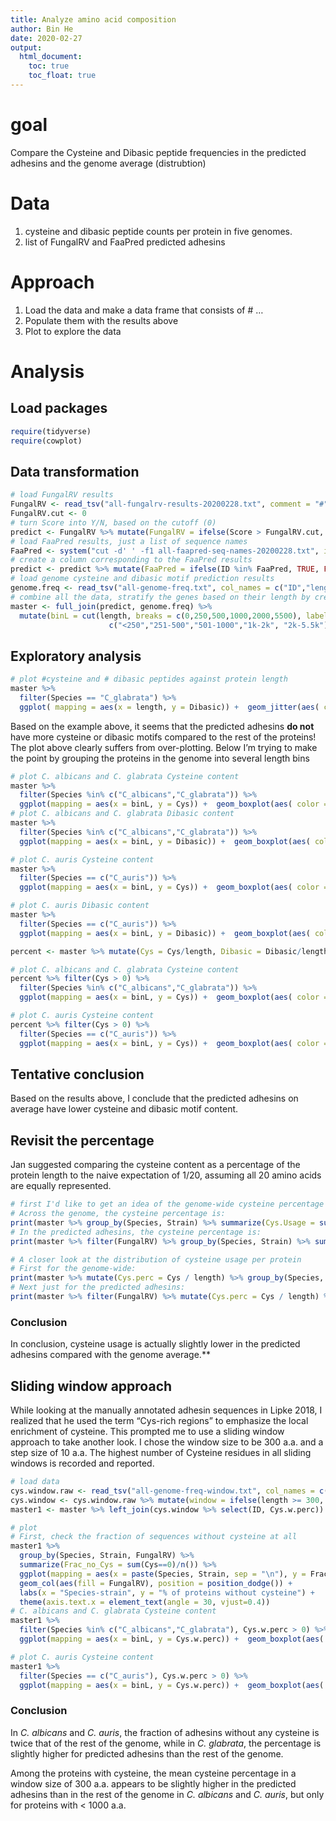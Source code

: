```yaml
---
title: Analyze amino acid composition
author: Bin He
date: 2020-02-27
output: 
  html_document:
    toc: true
    toc_float: true
---
```


# goal

Compare the Cysteine and Dibasic peptide frequencies in the predicted adhesins and the genome average (distrubtion)

# Data

1. cysteine and dibasic peptide counts per protein in five genomes.
2. list of FungalRV and FaaPred predicted adhesins

# Approach

1. Load the data and make a data frame that consists of
    # <species> <strain>  <ID>  <Length>  <FungalRV Y/N>  <FaaPred Y/N> ...
2. Populate them with the results above
3. Plot to explore the data

# Analysis

## Load packages
```r
require(tidyverse)
require(cowplot)
```

## Data transformation
```r
# load FungalRV results
FungalRV <- read_tsv("all-fungalrv-results-20200228.txt", comment = "#")
FungalRV.cut <- 0
# turn Score into Y/N, based on the cutoff (0)
predict <- FungalRV %>% mutate(FungalRV = ifelse(Score > FungalRV.cut, TRUE, FALSE), Score = NULL)
# load FaaPred results, just a list of sequence names
FaaPred <- system("cut -d' ' -f1 all-faapred-seq-names-20200228.txt", intern = TRUE)
# create a column corresponding to the FaaPred results
predict <- predict %>% mutate(FaaPred = ifelse(ID %in% FaaPred, TRUE, FALSE))
# load genome cysteine and dibasic motif prediction results
genome.freq <- read_tsv("all-genome-freq.txt", col_names = c("ID","length","Cys","Dibasic"), col_types = "ciii")
# combine all the data, stratify the genes based on their length by creating a binL variable
master <- full_join(predict, genome.freq) %>% 
  mutate(binL = cut(length, breaks = c(0,250,500,1000,2000,5500), labels =
                      c("<250","251-500","501-1000","1k-2k", "2k-5.5k")))
```

## Exploratory analysis
```r
# plot #cysteine and # dibasic peptides against protein length
master %>% 
  filter(Species == "C_glabrata") %>% 
  ggplot( mapping = aes(x = length, y = Dibasic)) +  geom_jitter(aes( color = FungalRV )) + scale_x_log10()
```

Based on the example above, it seems that the predicted adhesins **do not** have more cysteine or dibasic motifs compared to the rest of the proteins! The plot above clearly suffers from over-plotting. Below I'm trying to make the point by grouping the proteins in the genome into several length bins

```r
# plot C. albicans and C. glabrata Cysteine content
master %>% 
  filter(Species %in% c("C_albicans","C_glabrata")) %>% 
  ggplot(mapping = aes(x = binL, y = Cys)) +  geom_boxplot(aes( color = FungalRV )) + facet_wrap(~Species + Strain) + labs(title = "Cysteine count", x = "length", tag = "A") + theme(axis.text.x = element_text(angle = 30, vjust=0.4), plot.title = element_text(hjust = 0.5))
# plot C. albicans and C. glabrata Dibasic content
master %>% 
  filter(Species %in% c("C_albicans","C_glabrata")) %>% 
  ggplot(mapping = aes(x = binL, y = Dibasic)) +  geom_boxplot(aes( color = FungalRV )) + facet_wrap(~Species + Strain) + labs(title = "Dibasic motif count", x = "length", tag = "B") + theme(axis.text.x = element_text(angle = 30, vjust=0.4), plot.title = element_text(hjust = 0.5))

# plot C. auris Cysteine content
master %>% 
  filter(Species == c("C_auris")) %>% 
  ggplot(mapping = aes(x = binL, y = Cys)) +  geom_boxplot(aes( color = FungalRV )) + facet_wrap(~Species + Strain) + labs(title = "Cysteine count", x = "length", tag = "C") + theme(axis.text.x = element_text(angle = 30, vjust=0.4), plot.title = element_text(hjust = 0.5))

# plot C. auris Dibasic content
master %>% 
  filter(Species == c("C_auris")) %>% 
  ggplot(mapping = aes(x = binL, y = Dibasic)) +  geom_boxplot(aes( color = FungalRV )) + facet_wrap(~Species + Strain) + labs(title = "Dibasic count", x = "length", tag = "D") + theme(axis.text.x = element_text(angle = 30, vjust=0.4), plot.title = element_text(hjust = 0.5))
```

```r
percent <- master %>% mutate(Cys = Cys/length, Dibasic = Dibasic/length)

# plot C. albicans and C. glabrata Cysteine content
percent %>% filter(Cys > 0) %>% 
  filter(Species %in% c("C_albicans","C_glabrata")) %>% 
  ggplot(mapping = aes(x = binL, y = Cys)) +  geom_boxplot(aes( color = FungalRV )) + facet_wrap(~Species + Strain) + labs(title = "Cysteine usage per protein (excluding those with 0 Cys)", x = "length", tag = "E") + theme(axis.text.x = element_text(angle = 30, vjust=0.4), plot.title = element_text(hjust = 0.5)) + scale_y_log10()

# plot C. auris Cysteine content
percent %>% filter(Cys > 0) %>% 
  filter(Species == c("C_auris")) %>% 
  ggplot(mapping = aes(x = binL, y = Cys)) +  geom_boxplot(aes( color = FungalRV )) + facet_wrap(~Species + Strain) + labs(title = "Cysteine usage per protein (excluding those with 0 Cys)", x = "length", tag = "F") + theme(axis.text.x = element_text(angle = 30, vjust=0.4), plot.title = element_text(hjust = 0.5)) + scale_y_log10()
```

## Tentative conclusion

Based on the results above, I conclude that the predicted adhesins on average have lower cysteine and dibasic motif content.

## Revisit the percentage

Jan suggested comparing the cysteine content as a percentage of the protein length to the naive expectation of 1/20, assuming all 20 amino acids are equally represented.

```r
# first I'd like to get an idea of the genome-wide cysteine percentage
# Across the genome, the cysteine percentage is:
print(master %>% group_by(Species, Strain) %>% summarize(Cys.Usage = sum(Cys)/sum(length)))
# In the predicted adhesins, the cysteine percentage is:
print(master %>% filter(FungalRV) %>% group_by(Species, Strain) %>% summarize(Cys.Usage = sum(Cys)/sum(length)))

# A closer look at the distribution of cysteine usage per protein
# First for the genome-wide:
print(master %>% mutate(Cys.perc = Cys / length) %>% group_by(Species, Strain) %>% summarize(min=min(Cys.perc), QT1=quantile(Cys.perc,probs = 0.25), median = median(Cys.perc), QT3 = quantile(Cys.perc, probs = 0.75), max=max(Cys.perc)))
# Next just for the predicted adhesins:
print(master %>% filter(FungalRV) %>% mutate(Cys.perc = Cys / length) %>% group_by(Species, Strain) %>% summarize(min=min(Cys.perc), QT1=quantile(Cys.perc,probs = 0.25), median = median(Cys.perc), QT3 = quantile(Cys.perc, probs = 0.75), max=max(Cys.perc)))
```

### Conclusion

In conclusion, cysteine usage is actually slightly lower in the predicted adhesins compared with the genome average.**

## Sliding window approach

While looking at the manually annotated adhesin sequences in Lipke 2018, I realized that he used the term "Cys-rich regions" to emphasize the local enrichment of cysteine. This prompted me to use a sliding window approach to take another look. I chose the window size to be 300 a.a. and a step size of 10 a.a. The highest number of Cysteine residues in all sliding windows is recorded and reported.

```r
# load data
cys.window.raw <- read_tsv("all-genome-freq-window.txt", col_names = c("ID","length","Cys","Dibasic"), comment = "#", col_types = "ciii")
cys.window <- cys.window.raw %>% mutate(window = ifelse(length >= 300, 300, length), Cys.w.perc = Cys / window)
master1 <- master %>% left_join(cys.window %>% select(ID, Cys.w.perc))

# plot
# First, check the fraction of sequences without cysteine at all
master1 %>% 
  group_by(Species, Strain, FungalRV) %>% 
  summarize(Frac_no_Cys = sum(Cys==0)/n()) %>% 
  ggplot(mapping = aes(x = paste(Species, Strain, sep = "\n"), y = Frac_no_Cys)) + 
  geom_col(aes(fill = FungalRV), position = position_dodge()) +
  labs(x = "Species-strain", y = "% of proteins without cysteine") + 
  theme(axis.text.x = element_text(angle = 30, vjust=0.4))
# C. albicans and C. glabrata Cysteine content
master1 %>% 
  filter(Species %in% c("C_albicans","C_glabrata"), Cys.w.perc > 0) %>% 
  ggplot(mapping = aes(x = binL, y = Cys.w.perc)) +  geom_boxplot(aes( color = FungalRV )) + facet_wrap(~Species + Strain) + labs(title = "Highest Cysteine % in a 300bp window", x = "length", y = "Cysteine frequency") + scale_y_log10() + theme(axis.text.x = element_text(angle = 30, vjust=0.4), plot.title = element_text(hjust = 0.5))

# plot C. auris Cysteine content
master1 %>% 
  filter(Species == c("C_auris"), Cys.w.perc > 0) %>% 
  ggplot(mapping = aes(x = binL, y = Cys.w.perc)) +  geom_boxplot(aes( color = FungalRV )) + facet_wrap(~Species + Strain) + labs(title = "Highest Cysteine % in a 300bp window", x = "length", y = "Cysteine frequency") + scale_y_log10() + theme(axis.text.x = element_text(angle = 30, vjust=0.4), plot.title = element_text(hjust = 0.5))
```

### Conclusion

In _C. albicans_ and _C. auris_, the fraction of adhesins without any cysteine is twice that of the rest of the genome, while in _C. glabrata_, the percentage is slightly higher for predicted adhesins than the rest of the genome.

Among the proteins with cysteine, the mean cysteine percentage in a window size of 300 a.a. appears to be slightly higher in the predicted adhesins than in the rest of the genome in _C. albicans_ and _C. auris_, but only for proteins with < 1000 a.a.